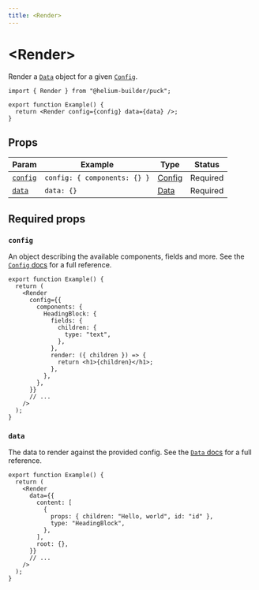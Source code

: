 ```yaml
---
title: <Render>
---
```


# \<Render\>

Render a [`Data`](/docs/api-reference/data) object for a given [`Config`](/docs/api-reference/config).

```tsx copy showLineNumbers
import { Render } from "@helium-builder/puck";

export function Example() {
  return <Render config={config} data={data} />;
}
```

## Props

| Param               | Example                      | Type                                 | Status   |
| ------------------- | ---------------------------- | ------------------------------------ | -------- |
| [`config`](#config) | `config: { components: {} }` | [Config](/docs/api-reference/config) | Required |
| [`data`](#data)     | `data: {}`                   | [Data](/docs/api-reference/data)     | Required |

## Required props

### `config`

An object describing the available components, fields and more. See the [`Config` docs](/docs/api-reference/config) for a full reference.

```tsx {4-17} copy
export function Example() {
  return (
    <Render
      config={{
        components: {
          HeadingBlock: {
            fields: {
              children: {
                type: "text",
              },
            },
            render: ({ children }) => {
              return <h1>{children}</h1>;
            },
          },
        },
      }}
      // ...
    />
  );
}
```

### `data`

The data to render against the provided config. See the [`Data` docs](/docs/api-reference/data) for a full reference.

```tsx {4-12} copy
export function Example() {
  return (
    <Render
      data={{
        content: [
          {
            props: { children: "Hello, world", id: "id" },
            type: "HeadingBlock",
          },
        ],
        root: {},
      }}
      // ...
    />
  );
}
```
